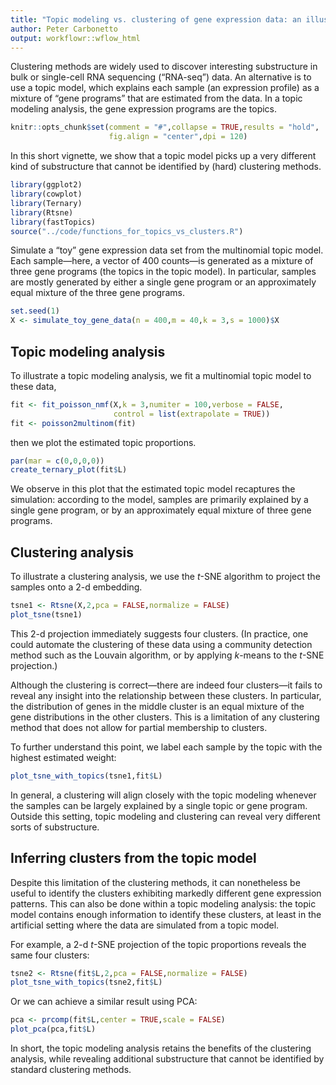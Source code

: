 ```yaml
---
title: "Topic modeling vs. clustering of gene expression data: an illustration"
author: Peter Carbonetto
output: workflowr::wflow_html
---
```


Clustering methods are widely used to discover interesting
substructure in bulk or single-cell RNA sequencing ("RNA-seq")
data. An alternative is to use a topic model, which explains each
sample (an expression profile) as a mixture of "gene programs" that
are estimated from the data. In a topic modeling analysis, the gene
expression programs are the topics.

```r
knitr::opts_chunk$set(comment = "#",collapse = TRUE,results = "hold",
                      fig.align = "center",dpi = 120)
```

In this short vignette, we show that a topic model picks up a very
different kind of substructure that cannot be identified by (hard)
clustering methods.

```r
library(ggplot2)
library(cowplot)
library(Ternary)
library(Rtsne)
library(fastTopics)
source("../code/functions_for_topics_vs_clusters.R")
```

Simulate a "toy" gene expression data set from the multinomial topic
model. Each sample---here, a vector of 400 counts---is generated as a
mixture of three gene programs (the topics in the topic model). In
particular, samples are mostly generated by either a single gene
program or an approximately equal mixture of the three gene programs.

```r
set.seed(1)
X <- simulate_toy_gene_data(n = 400,m = 40,k = 3,s = 1000)$X
```

Topic modeling analysis
-----------------------

To illustrate a topic modeling analysis, we fit a multinomial topic
model to these data,

```r
fit <- fit_poisson_nmf(X,k = 3,numiter = 100,verbose = FALSE,
                       control = list(extrapolate = TRUE))
fit <- poisson2multinom(fit)
```

then we plot the estimated topic proportions.

```r
par(mar = c(0,0,0,0))
create_ternary_plot(fit$L)
```

We observe in this plot that the estimated topic model recaptures the
simulation: according to the model, samples are primarily explained by
a single gene program, or by an approximately equal mixture of three
gene programs.

Clustering analysis
-------------------

To illustrate a clustering analysis, we use the *t*-SNE algorithm to
project the samples onto a 2-d embedding.

```r
tsne1 <- Rtsne(X,2,pca = FALSE,normalize = FALSE)
plot_tsne(tsne1)
```

This 2-d projection immediately suggests four clusters. (In practice,
one could automate the clustering of these data using a community
detection method such as the Louvain algorithm, or by applying
$k$-means to the $t$-SNE projection.)

Although the clustering is correct---there are indeed four
clusters---it fails to reveal any insight into the relationship
between these clusters. In particular, the distribution of genes in
the middle cluster is an equal mixture of the gene distributions in
the other clusters. This is a limitation of any clustering method that
does not allow for partial membership to clusters.

To further understand this point, we label each sample by the topic
with the highest estimated weight:

```r
plot_tsne_with_topics(tsne1,fit$L)
```

In general, a clustering will align closely with the topic modeling
whenever the samples can be largely explained by a single topic or
gene program. Outside this setting, topic modeling and clustering can
reveal very different sorts of substructure.

Inferring clusters from the topic model
---------------------------------------

Despite this limitation of the clustering methods, it can nonetheless
be useful to identify the clusters exhibiting markedly different gene
expression patterns. This can also be done within a topic modeling
analysis: the topic model contains enough information to identify
these clusters, at least in the artificial setting where the data are
simulated from a topic model.

For example, a 2-d *t*-SNE projection of the topic proportions reveals
the same four clusters:

```r
tsne2 <- Rtsne(fit$L,2,pca = FALSE,normalize = FALSE)
plot_tsne_with_topics(tsne2,fit$L)
```

Or we can achieve a similar result using PCA:

```r
pca <- prcomp(fit$L,center = TRUE,scale = FALSE)
plot_pca(pca,fit$L)
```

In short, the topic modeling analysis retains the benefits of the
clustering analysis, while revealing additional substructure that
cannot be identified by standard clustering methods.
